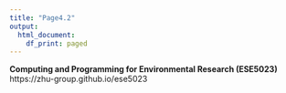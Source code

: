 ```yaml
---
title: "Page4.2"
output:
  html_document:
    df_print: paged
---
```


**Computing and Programming for Environmental Research (ESE5023)**  
https://zhu-group.github.io/ese5023  

